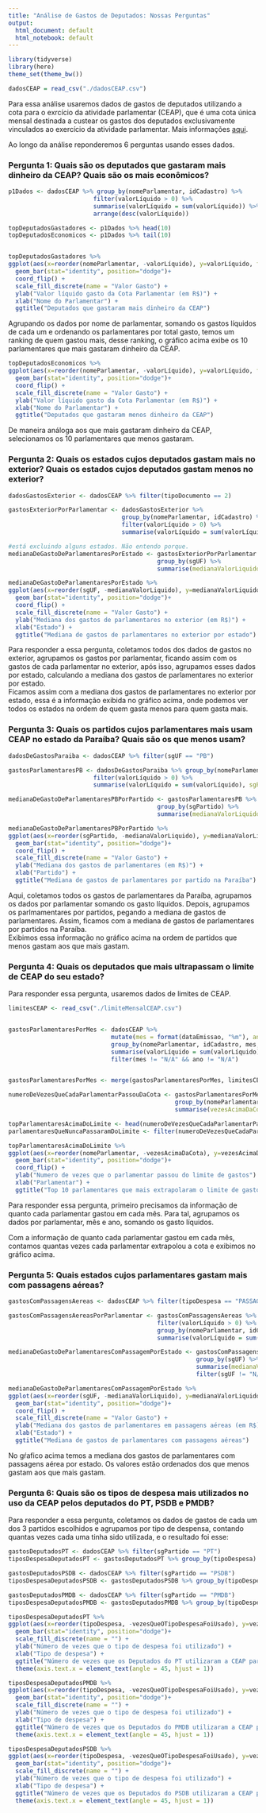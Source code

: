 ```yaml
---
title: "Análise de Gastos de Deputados: Nossas Perguntas"
output:
  html_document: default
  html_notebook: default
---
```


```r
library(tidyverse)
library(here)
theme_set(theme_bw())
```

```r
dadosCEAP = read_csv("./dadosCEAP.csv")
```

Para essa análise usaremos dados de gastos de deputados utilizando a cota para o exrcício da atividade parlamentar (CEAP), que é uma cota única mensal destinada a custear os gastos dos deputados exclusivamente vinculados ao exercício da atividade parlamentar. Mais informações [aqui](http://www2.camara.leg.br/transparencia/acesso-a-informacao/copy_of_perguntas-frequentes/cota-para-o-exercicio-da-atividade-parlamentar).

Ao longo da análise reponderemos 6 perguntas usando esses dados.


### Pergunta 1: Quais são os deputados que gastaram mais dinheiro da CEAP? Quais são os mais econômicos?
```r
p1Dados <- dadosCEAP %>% group_by(nomeParlamentar, idCadastro) %>% 
                        filter(valorLíquido > 0) %>% 
                        summarise(valorLíquido = sum(valorLíquido)) %>% 
                        arrange(desc(valorLíquido))

topDeputadosGastadores <- p1Dados %>% head(10)
topDeputadosEconomicos <- p1Dados %>% tail(10)


topDeputadosGastadores %>%
ggplot(aes(x=reorder(nomeParlamentar, -valorLíquido), y=valorLíquido, fill=factor(valorLíquido)))+
  geom_bar(stat="identity", position="dodge")+
  coord_flip() +
  scale_fill_discrete(name = "Valor Gasto") +  
  ylab("Valor líquido gasto da Cota Parlamentar (em R$)") +
  xlab("Nome do Parlamentar") + 
  ggtitle("Deputados que gastaram mais dinheiro da CEAP")
```

Agrupando os dados por nome de parlamentar, somando os gastos líquidos de cada um e ordenando os parlamentares por total gasto, temos um ranking de quem gastou mais, desse ranking, o gráfico acima exibe os 10 parlamentares que mais gastaram dinheiro da CEAP.

```r
topDeputadosEconomicos %>%
ggplot(aes(x=reorder(nomeParlamentar, -valorLíquido), y=valorLíquido, fill=factor(valorLíquido)))+
  geom_bar(stat="identity", position="dodge")+
  coord_flip() +
  scale_fill_discrete(name = "Valor Gasto") +  
  ylab("Valor líquido gasto da Cota Parlamentar (em R$)") +
  xlab("Nome do Parlamentar") + 
  ggtitle("Deputados que gastaram menos dinheiro da CEAP")
```

De maneira análoga aos que mais gastaram dinheiro da CEAP, selecionamos os 10 parlamentares que menos gastaram.  


### Pergunta 2: Quais os estados cujos deputados gastam mais no exterior? Quais os estados cujos deputados gastam menos no exterior?

```r
dadosGastosExterior <- dadosCEAP %>% filter(tipoDocumento == 2)

gastosExteriorPorParlamentar <- dadosGastosExterior %>% 
                                group_by(nomeParlamentar, idCadastro) %>% 
                                filter(valorLíquido > 0) %>% 
                                summarise(valorLíquido = sum(valorLíquido), sgUF = first(sgUF))

#está excluindo alguns estados. Não entendo porque.
medianaDeGastoDeParlamentaresPorEstado <- gastosExteriorPorParlamentar %>% 
                                          group_by(sgUF) %>% 
                                          summarise(medianaValorLiquido = median(valorLíquido)) %>% arrange(desc(medianaValorLiquido))

medianaDeGastoDeParlamentaresPorEstado %>%
ggplot(aes(x=reorder(sgUF, -medianaValorLiquido), y=medianaValorLiquido, fill=factor(medianaValorLiquido)))+
  geom_bar(stat="identity", position="dodge")+
  coord_flip() +
  scale_fill_discrete(name = "Valor Gasto") +  
  ylab("Mediana dos gastos de parlamentares no exterior (em R$)") +
  xlab("Estado") + 
  ggtitle("Mediana de gastos de parlamentares no exterior por estado")
```

Para responder a essa pergunta, coletamos todos dos dados de gastos no exterior, agrupamos os gastos por parlamentar, ficando assim com os gastos de cada parlamentar no exterior, após isso, agrupamos esses dados por estado, calculando a mediana dos gastos de parlamentares no exterior por estado.  
Ficamos assim com a mediana dos gastos de parlamentares no exterior por estado, essa é a informação exibida no gráfico acima, onde podemos ver todos os estados na ordem de quem gasta menos para quem gasta mais.

### Pergunta 3: Quais os partidos cujos parlamentares mais usam CEAP no estado da Paraíba? Quais são os que menos usam?

```r
dadosDeGastosParaiba <- dadosCEAP %>% filter(sgUF == "PB")

gastosParlamentaresPB <- dadosDeGastosParaiba %>% group_by(nomeParlamentar, idCadastro) %>% 
                        filter(valorLíquido > 0) %>% 
                        summarise(valorLíquido = sum(valorLíquido), sgPartido = first(sgPartido))

medianaDeGastoDeParlamentaresPBPorPartido <- gastosParlamentaresPB %>% 
                                          group_by(sgPartido) %>% 
                                          summarise(medianaValorLiquido = median(valorLíquido)) %>% arrange(desc(medianaValorLiquido))

medianaDeGastoDeParlamentaresPBPorPartido %>%
ggplot(aes(x=reorder(sgPartido, -medianaValorLiquido), y=medianaValorLiquido, fill=factor(medianaValorLiquido)))+
  geom_bar(stat="identity", position="dodge")+
  coord_flip() +
  scale_fill_discrete(name = "Valor Gasto") +  
  ylab("Mediana dos gastos de parlamentares (em R$)") +
  xlab("Partido") + 
  ggtitle("Mediana de gastos de parlamentares por partido na Paraíba")
```

Aqui, coletamos todos os gastos de parlamentares da Paraíba, agrupamos os dados por parlamentar somando os gasto líquidos. Depois, agrupamos os parlmamentares por partidos, pegando a mediana de gastos de parlamentares. Assim, ficamos com a mediana de gastos de parlamentares por partidos na Paraíba.  
Exibimos essa informação no gráfico acima na ordem de partidos que menos gastam aos que mais gastam.

### Pergunta 4: Quais os deputados que mais ultrapassam o limite de CEAP do seu estado?
Para responder essa pergunta, usaremos dados de limites de CEAP.

```r
limitesCEAP <- read_csv("./limiteMensalCEAP.csv")


gastosParlamentaresPorMes <- dadosCEAP %>%
                             mutate(mes = format(dataEmissao, "%m"), ano = format(dataEmissao, "%Y")) %>%
                             group_by(nomeParlamentar, idCadastro, mes, ano) %>%
                             summarise(valorLíquido = sum(valorLíquido), sgUF = first(sgUF)) %>%
                             filter(mes != "N/A" && ano != "N/A")


gastosParlamentaresPorMes <- merge(gastosParlamentaresPorMes, limitesCEAP, by.x = "sgUF", by.y = "UF")

numeroDeVezesQueCadaParlamentarPassouDaCota <- gastosParlamentaresPorMes %>%
                                               group_by(nomeParlamentar, idCadastro) %>%
                                               summarise(vezesAcimaDaCota = sum(valorLíquido > limite_mensal)) %>% arrange(desc(vezesAcimaDaCota))

topParlamentaresAcimaDoLimite <- head(numeroDeVezesQueCadaParlamentarPassouDaCota, 10)
parlamentaresQueNuncaPassaramDoLimite <- filter(numeroDeVezesQueCadaParlamentarPassouDaCota, vezesAcimaDaCota == 0)

topParlamentaresAcimaDoLimite %>%
ggplot(aes(x=reorder(nomeParlamentar, -vezesAcimaDaCota), y=vezesAcimaDaCota, fill=factor(vezesAcimaDaCota)))+
  geom_bar(stat="identity", position="dodge")+
  coord_flip() +
  ylab("Numero de vezes que o parlamentar passou do limite de gastos") +
  xlab("Parlamentar") + 
  ggtitle("Top 10 parlamentares que mais extrapolaram o limite de gastos")
```

Para responder essa pergunta, primeiro precisamos da informação de quanto cada parlamentar gastou em cada mês. Para tal, agrupamos os dados por parlamentar, mês e ano, somando os gasto líquidos.  
 
Com a informação de quanto cada parlamentar gastou em cada mês, contamos quantas vezes cada parlamentar extrapolou a cota e exibimos no gráfico acima.


### Pergunta 5: Quais estados cujos parlamentares gastam mais com passagens aéreas?

```r
gastosComPassagensAereas <- dadosCEAP %>% filter(tipoDespesa == "PASSAGENS AÉREAS")

gastosComPassagensAereasPorParlamentar <- gastosComPassagensAereas %>% 
                                          filter(valorLíquido > 0) %>% 
                                          group_by(nomeParlamentar, idCadastro) %>% 
                                          summarise(valorLíquido = sum(valorLíquido), sgUF = first(sgUF))

medianaDeGastoDeParlamentaresComPassagemPorEstado <- gastosComPassagensAereasPorParlamentar %>% 
                                                     group_by(sgUF) %>% 
                                                     summarise(medianaValorLiquido = median(valorLíquido)) %>% arrange(desc(medianaValorLiquido)) %>%
                                                     filter(sgUF != "N/A")

medianaDeGastoDeParlamentaresComPassagemPorEstado %>%
ggplot(aes(x=reorder(sgUF, -medianaValorLiquido), y=medianaValorLiquido, fill=factor(medianaValorLiquido)))+
  geom_bar(stat="identity", position="dodge")+
  coord_flip() +
  scale_fill_discrete(name = "Valor Gasto") +  
  ylab("Mediana dos gastos de parlamentares em passagens aéreas (em R$)") +
  xlab("Estado") + 
  ggtitle("Mediana de gastos de parlamentares com passagens aéreas")
```

No gŕafico acima temos a mediana dos gastos de parlamentares com passagens aérea por estado. Os valores estão ordenados dos que menos gastam aos que mais gastam.


### Pergunta 6: Quais são os tipos de despesa mais utilizados no uso da CEAP pelos deputados do PT, PSDB e PMDB?


Para responder a essa pergunta, coletamos os dados de gastos de cada um dos 3 partidos escolhidos e agrupamos por tipo de despensa, contando quantas vezes cada uma tinha sido utilizada, e o resultado foi esse:

```r
gastosDeputadosPT <- dadosCEAP %>% filter(sgPartido == "PT")
tiposDespesaDeputadosPT <- gastosDeputadosPT %>% group_by(tipoDespesa) %>% summarise(vezesQueOTipoDespesaFoiUsado = sum(valorLíquido > 0))

gastosDeputadosPSDB <- dadosCEAP %>% filter(sgPartido == "PSDB")
tiposDespesaDeputadosPSDB <- gastosDeputadosPSDB %>% group_by(tipoDespesa) %>% summarise(vezesQueOTipoDespesaFoiUsado = sum(valorLíquido > 0))

gastosDeputadosPMDB <- dadosCEAP %>% filter(sgPartido == "PMDB")
tiposDespesaDeputadosPMDB <- gastosDeputadosPMDB %>% group_by(tipoDespesa) %>% summarise(vezesQueOTipoDespesaFoiUsado = sum(valorLíquido > 0))

tiposDespesaDeputadosPT %>%
ggplot(aes(x=reorder(tipoDespesa, -vezesQueOTipoDespesaFoiUsado), y=vezesQueOTipoDespesaFoiUsado, fill=factor(vezesQueOTipoDespesaFoiUsado)))+
  geom_bar(stat="identity", position="dodge")+
  scale_fill_discrete(name = "") +  
  ylab("Número de vezes que o tipo de despesa foi utilizado") +
  xlab("Tipo de despesa") + 
  ggtitle("Número de vezes que os Deputados do PT utilizaram a CEAP para cada tipo de despesa")+ 
  theme(axis.text.x = element_text(angle = 45, hjust = 1))
```

```r
tiposDespesaDeputadosPMDB %>%
ggplot(aes(x=reorder(tipoDespesa, -vezesQueOTipoDespesaFoiUsado), y=vezesQueOTipoDespesaFoiUsado, fill=factor(vezesQueOTipoDespesaFoiUsado)))+
  geom_bar(stat="identity", position="dodge")+
  scale_fill_discrete(name = "") +  
  ylab("Número de vezes que o tipo de despesa foi utilizado") +
  xlab("Tipo de despesa") + 
  ggtitle("Número de vezes que os Deputados do PMDB utilizaram a CEAP para cada tipo de despesa")+ 
  theme(axis.text.x = element_text(angle = 45, hjust = 1))
```



```r
tiposDespesaDeputadosPSDB %>%
ggplot(aes(x=reorder(tipoDespesa, -vezesQueOTipoDespesaFoiUsado), y=vezesQueOTipoDespesaFoiUsado, fill=factor(vezesQueOTipoDespesaFoiUsado)))+
  geom_bar(stat="identity", position="dodge")+
  scale_fill_discrete(name = "") +  
  ylab("Número de vezes que o tipo de despesa foi utilizado") +
  xlab("Tipo de despesa") + 
  ggtitle("Número de vezes que os Deputados do PSDB utilizaram a CEAP para cada tipo de despesa")+ 
  theme(axis.text.x = element_text(angle = 45, hjust = 1))
```
